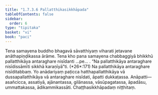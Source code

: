 ```yaml
---
title: "1.7.3.6 Pallatthikasikkhāpada"
tableOfContents: false
sidebar:
  order: 6
type: "tipitaka"
basket: "vi"
book: "paci"
---
```



<DynamicBreadcrumb />

<Division number="601" book="paci" e="ch" v="2" p="248">

<Paragraph number="1810" book="paci">
Tena samayena buddho bhagavā sāvatthiyaṃ viharati jetavane anāthapiṇḍikassa ārāme. Tena kho pana samayena chabbaggiyā bhikkhū pallatthikāya antaraghare nisīdanti …pe… .
</Paragraph>

<Paragraph number="1811" book="paci">
<Emphasis>“Na pallatthikāya antaraghare nisīdissāmīti sikkhā karaṇīyā”</Emphasis>ti. (*26*:<Emphasis>171</Emphasis>)
</Paragraph>

<Paragraph number="1812" book="paci">
Na pallatthikāya antaraghare nisīditabbaṃ. Yo anādariyaṃ paṭicca hatthapallatthikāya vā dussapallatthikāya vā antaraghare nisīdati, āpatti dukkaṭassa.
</Paragraph>

<Paragraph number="1813" book="paci">
Anāpatti— asañcicca, assatiyā, ajānantassa, gilānassa, vāsūpagatassa, āpadāsu, ummattakassa, ādikammikassāti.

</Paragraph>
</Division>

<Paragraph number="1814" type="center" book="paci">
Chaṭṭhasikkhāpadaṃ niṭṭhitaṃ.
</Paragraph>
